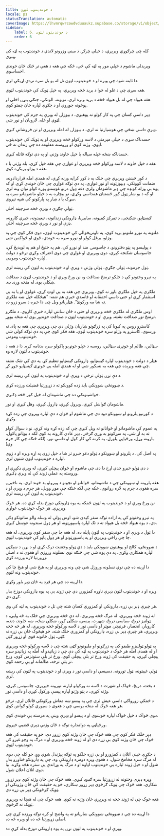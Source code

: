 ```yaml
---
title: د خوندیتوب لټون
locale: ps
statusTranslation: automatic
coverImage: https://lhvmrqwrcowdvduuaukz.supabase.co/storage/v1/object/public/strapi-uploads/small_cover-educacion-fundamental.webp-2d51a7828a2b1309555be27f7e2a61a0.webp
sidebar:
    label: 6. د خوندیتوب لټون
    order: 6
---
```

کله چې چرګوړي وېرېږي، د خپلې چرګۍ د مینې وزرونو لاندې د خونديتوب په لټه کې پټېږي.

وېرېدلی ماشوم د خپلې مور په لټه کې ځي، ځکه چې هغه د هغې تر څنګ ځان خوندي احساسوي.

دا ثابته شوه چې وېره او د خونديتوب لټون تل له یو بل سره نږدې اړیکې لري.

هغه سړی چې د غلو له خوا د بريد څخه وېرېږي، په خپل ټوپک کې خونديتوب لټوي.

هغه هېواد چې له بل هېواد څخه د بريد وېره لري، توپونه، الوتکې، جنګي بېړۍ اخلي او پوځونه جوړوي او د جګړې لپاره ځان چمتو کوي.

ډېر داسې کسان چې په کار کولو نه پوهېږي، د بېوزلۍ له وېرې په جرم کې خونديتوب لټوي او غله، لارویان او نور شي.

ډېرې داسې ښځې چې هوښیارتیا نه لري، د بېوزلۍ له امله وېرېږي او تن فروشانې کېږي.

حسدناک سړی د خپلې مېرمنې د لاسه ورکولو څخه وېرېږي او په ټوپک کې خونديتوب لټوي، وژنه کوي او وروسته معلومه ده چې زندان ته ځي.

حسدناکه ښځه خپله سیاله یا خپل خاوند وژني او په دې توګه قاتله کېږي.

هغه د خپل خاوند د لاسه ورکولو څخه وېرېږي او غواړي چې هغه خپل کړي، بله وژني یا د هغه د وژلو پرېکړه کوي.

د کور څښتن وېرېږي چې خلک به د کور کرایه ورنه کړي، له همدې امله قراردادونه، ضمانت کوونکي، ډیپوزټونه او نور غواړي، په دې توګه غواړي چې ځان خوندي کړي او که یوه بې وزله کونډه چې ډېر ماشومان ولري دغه ډول درنو غوښتنو پوره کولو توان ونه لري او که د یو ښار ټول کور څښتنان همداسې وکړي، نو بېچاره به د خپلو ماشومانو سره په سړک یا د ښار په پارکونو کې شپه تېروي.

ټولې جګړې د وېرې څخه سرچینه اخلي.

ګیسټاپو، شکنجې، د تمرکز کمپونه، سایبریا، ډارونکي زندانونه، تبعیدونه، جبري کارونه، ډزې او نور د وېرې څخه سرچینه اخلي.

ملتونه په نورو ملتونو برید کوي، په تاوتریخوالي کې خونديتوب لټوي، دوی فکر کوي چې په وژلو، یرغل کولو او نورو سره به خوندي، قوي او ځواکمن شي.

د پولیسو په پټو دفترونو، د جاسوسۍ ضد او نورو کې، هم په ختیځ او هم په لوېدیځ کې، جاسوسان شکنجه کېږي، دوی وېرېږي او غواړي چې دوی اعتراف وکړي ترڅو د دولت لپاره خونديتوب ومومي.

ټول جرمونه، ټولې جګړې، ټولې وژنې د وېرې او د خونديتوب په لټون کې ریښه لري.

په تېرو وختونو کې د خلکو ترمنځ صداقت و، نن ورځ وېرې او د خونديتوب لټون د صداقت ښکلې بوی له منځه وړی دی.

ملګری په خپل ملګري باور نه کوي، وېرېږي چې هغه به یې لوټ کړي، غولوي او یا به یې استثمار کړي او حتی داسې احمقانه او فاسدې خبرې هم شته: "هیڅکله خپل ښه ملګري ته شا مه ورکوئ". هټلریانو ویل چې دا خبره د سرو زرو ده.

اوس ملګری له ملګري څخه وېرېږي او حتی د ځان ساتنې لپاره خبرې کاروي. د ملګرو ترمنځ نور صداقت نشته. وېرې او د خونديتوب لټون د صداقت خوندور بوی له منځه یووړ.

کاسترو روس په کیوبا کې په زرګونو ښاریان وژلي دي چې وېرېږي چې هغه به پای ته ورسوي. کاسترو په وژلو سره خونديتوب لټوي. هغه فکر کوي چې په دې توګه کولی شي خونديتوب ومومي.

سټالین، ظالم او خونړی سټالین، روسیه د خپلو خونړیو پاکولو سره بدنامه کړه. دا د هغه د خونديتوب د لټون لاره وه.

هټلر د دولت د خونديتوب لپاره ګیسټاپو، ډارونکی ګیسټاپو تنظیم کړ. په دې کې شک نشته چې هغه وېرېده چې هغه به نسکور شي او له همدې امله یې خونړی ګیسټاپو جوړ کړ.

د دې نړۍ ټولې ترخې د وېرې او د خونديتوب په لټون کې ریښه لري.

د ښوونځي ښوونکي باید زده کوونکو ته د زړورتیا فضیلت ورزده کړي.

خواشینونکې ده چې ماشومان له خپل کور څخه ډکېږي.

ماشومان ګواښل کېږي، وېرول کېږي، ډارول کېږي، وهل کېږي او نور.

د کورنیو پلرونو او ښوونکو دود دی چې ماشوم او ځوان د دې لپاره وېروي چې زده کړه وکړي.

په عموم کې ماشومانو او ځوانانو ته ویل کېږي چې که زده کړه ونه کړي، نو د سوال کولو ته به اړ شي، په سړکونو به وږي ګرځي، ډېر عادي کارونه به کوي لکه د بوټانو پاکول، بارونه وړل، ورځپاڼې پلورل، په کرنه کې کار کول او داسې نور. (لکه څنګه چې کار جرم وي)

په اصل کې، د پلرونو او ښوونکو د ټولو دغو خبرو تر شا د خپل زوی په اړه وېره او د زوی لپاره د خونديتوب لټون شتون لري.

د دې ټولو خبرو جدي اړخ دا دی چې ماشوم او ځوان پیچلي کېږي، له وېرې ډکېږي او وروسته په عملي ژوند کې له وېرې ډکېږي.

هغه پلرونه او ښوونکي چې د ماشومانو، ځوانانو او نجونو د وېرولو بد خوند لري، په ناخبرۍ سره هغوی د جرم په لاره روانوي، ځکه چې لکه څنګه چې موږ وویل، هر جرم د وېرې او د خونديتوب په لټون کې ریښه لري.

نن ورځ وېرې او د خونديتوب په لټون ځمکه په یوه ډارونکې دوزخ بدله کړې ده. هر څوک وېرېږي. هر څوک خونديتوب غواړي.

په تېرو وختونو کې په ازاده توګه سفر کیدی شو، اوس پولې له وسله والو ساتونکو ډکې دي، د یوه هېواد څخه بل هېواد ته د تګ لپاره پاسپورټونه او هر ډول سندونه غوښتل کېږي.

دا ټول د وېرې او د خونديتوب په لټون پایله ده. له هغه چا چې سفر کوي وېرېږي، له هغه چا چې راځي وېرېږي او په پاسپورټونو او هر ډول پاڼو کې خونديتوب لټوي.

د ښوونځي، کالج او پوهنتون ښوونکي باید د دې ټولو وحشت درک کړي او د نړۍ د ښېګڼې لپاره همکاري وکړي، په دې پوه شي چې څنګه نوي نسلونه وروزي او هغوی ته د اصلي زړورتیا لاره ورزده کړي.

دا اړینه ده چې نوي نسلونه وروزل شي چې ونه وېرېږي او په هیڅ شي او هیڅ چا کې خونديتوب ونه لټوي.

دا اړینه ده چې هر فرد په ځان ډېر باور وکړي.

وېره او د خونديتوب لټون ډېرې ناوړه کمزورۍ دي چې ژوند یې په یوه ډارونکي دوزخ بدل کړی دی.

هر چیرې ډېر بې زړه، ډارونکي او کمزوري کسان شته چې تل د خونديتوب په لټه کې وي.

له ژوند څخه وېرېږي، له مرګ څخه وېرېږي، له دې څخه وېرېږي چې خلک به څه وايي، د ټولنیز دریځ، سیاسي دریځ، شهرت، پیسې، ښکلی کور، ښکلې ښځه، ښه خاوند، دنده، کاروبار، انحصار، فرنیچر، موټر او داسې نور د لاسه ورکولو څخه وېرېږي، له هر څه څخه وېرېږي، هر چیرې ډېر بې زړه، ډارونکي او کمزوري خلک شته، خو هیڅوک ځان بې زړه نه ګڼي، ټول ځانونه قوي او زړور ګڼي.

په ټولو ټولنیزو طبقو کې په زرګونو او ملیونونو ګټې شته چې د لاسه ورکولو څخه وېرېږي او له همدې امله هر څوک د خونديتوب په لټه کې دي چې د زیاتېدو له امله په زیاتېدو سره پیچلي کېږي، په حقیقت کې ژوند ورځ تر بلې پیچلی کوي، ورځ تر بلې ستونزمن کوي، ورځ تر بلې ترخه، ظالمانه او بې رحمه کوي.

ټولې غیبتونه، ټول تورونه، دسیسې او داسې نور د وېرې او د خونديتوب په لټون کې ریښه لري.

د بخت، دریځ، ځواک او شهرت د لاسه نه ورکولو لپاره، تورونه خپریږي، جاسوسۍ کېږي، وژنه کېږي، د پټو وژنو لپاره پیسې ورکول کېږي او داسې نور.

د ځمکې زورواکي داسې عیش لري چې په پیسو ښه معاش ورکونکي قاتلان لري، ترڅو هر هغه څوک له منځه یوسي چې د هغوی د سیوري کولو ګواښ کوي.

دوی ځواک د خپل ځواک لپاره خوښوي او د پیسو او ډېرې وینې په مرسته یې خوندي کوي.

ورځپاڼې په دوامداره توګه د ځان وژنې ډېرې قضیې خپروي.

ډېر خلک فکر کوي چې هغه څوک چې ځان وژنه کوي زړور دی، خو په حقیقت کې هغه څوک چې ځان وژنه کوي بې زړه دی او له ژوند څخه وېرېږي او د مرګ په وچو غېږو کې خونديتوب لټوي.

د جګړې ځینې اتلان د کمزورو او بې زړه خلکو په توګه پېژندل شوي وو، خو کله چې دوی له مرګ سره مخامخ شول، د هغوی وېره دومره ډارونکې وه، چې په ډارونکو ځناورو بدل شول او د خپل ژوند لپاره یې خونديتوب لټاوه او د مرګ په وړاندې یې ستره هڅه وکړه. بیا دوی اتلان اعلان شول.

وېره ډېری وختونه له زړورتیا سره ګډوډ کېږي. هغه څوک چې ځان وژنه کوي ډېر زړور ښکاري، هغه څوک چې ټوپک ګرځوي ډېر زړور ښکاري، خو په حقیقت کې ځان وژونکي او ټوپک ګرځونکي ډېر بې زړه دي.

هغه څوک چې له ژوند څخه نه وېرېږي ځان وژنه نه کوي. هغه څوک چې له هیچا نه وېرېږي ټوپک نه ګرځوي.

دا اړینه ده چې د ښوونځي ښوونکي ښاریانو ته په واضح او کره توګه ورزده کړي چې اصلي زړورتیا څه ده او وېره څه ده.

وېرې او د خونديتوب په لټون نړۍ په یوه ډارونکي دوزخ بدله کړې ده.
